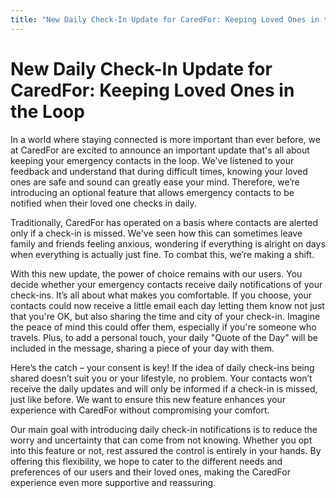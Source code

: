 ```yaml
---
title: "New Daily Check-In Update for CaredFor: Keeping Loved Ones in the Loop"
---
```


# New Daily Check-In Update for CaredFor: Keeping Loved Ones in the Loop

In a world where staying connected is more important than ever before, we at CaredFor are excited to announce an important update that's all about keeping your emergency contacts in the loop. We've listened to your feedback and understand that during difficult times, knowing your loved ones are safe and sound can greatly ease your mind. Therefore, we’re introducing an optional feature that allows emergency contacts to be notified when their loved one checks in daily.

Traditionally, CaredFor has operated on a basis where contacts are alerted only if a check-in is missed. We've seen how this can sometimes leave family and friends feeling anxious, wondering if everything is alright on days when everything is actually just fine. To combat this, we’re making a shift.

With this new update, the power of choice remains with our users. You decide whether your emergency contacts receive daily notifications of your check-ins. It’s all about what makes you comfortable. If you choose, your contacts could now receive a little email each day letting them know not just that you're OK, but also sharing the time and city of your check-in. Imagine the peace of mind this could offer them, especially if you're someone who travels. Plus, to add a personal touch, your daily "Quote of the Day" will be included in the message, sharing a piece of your day with them.

Here’s the catch – your consent is key! If the idea of daily check-ins being shared doesn’t suit you or your lifestyle, no problem. Your contacts won’t receive the daily updates and will only be informed if a check-in is missed, just like before. We want to ensure this new feature enhances your experience with CaredFor without compromising your comfort.

Our main goal with introducing daily check-in notifications is to reduce the worry and uncertainty that can come from not knowing. Whether you opt into this feature or not, rest assured the control is entirely in your hands. By offering this flexibility, we hope to cater to the different needs and preferences of our users and their loved ones, making the CaredFor experience even more supportive and reassuring.
